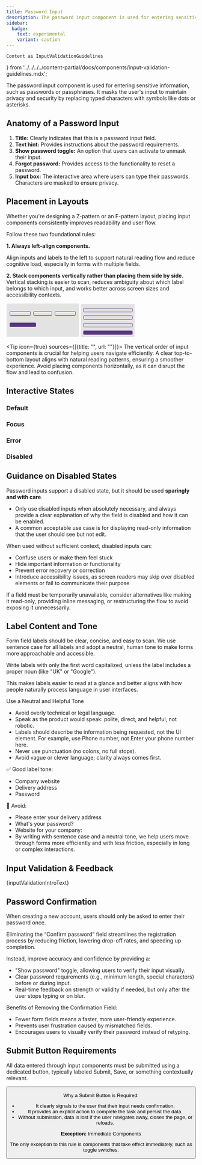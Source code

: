 ```yaml
---
title: Password Input
description: The password input component is used for entering sensitive information, such as passwords or passphrases.
sidebar:
  badge:
    text: experimental
    variant: caution
---
```


	Content as InputValidationGuidelines
} from '../../../../content-partial/docs/components/input-validation-guidelines.mdx';





The password input component is used for entering sensitive information, such as passwords or passphrases. It masks the user's input to maintain privacy and security by replacing typed characters with symbols like dots or asterisks.

## Anatomy of a Password Input

<PasswordInputAnatomy />

1. **Title:** Clearly indicates that this is a password input field.
1. **Text hint:** Provides instructions about the password requirements.
1. **Show password toggle:** An option that users can activate to unmask their input.
1. **Forgot password:** Provides access to the functionality to reset a password.
1. **Input box:** The interactive area where users can type their passwords. Characters are masked to ensure privacy.

## Placement in Layouts

Whether you're designing a Z-pattern or an F-pattern layout, placing input components consistently improves readability and user flow.

Follow these two foundational rules:

**1. Always left-align components.**

Align inputs and labels to the left to support natural reading flow and reduce cognitive load, especially in forms with multiple fields.

**2. Stack components vertically rather than placing them side by side.**
Vertical stacking is easier to scan, reduces ambiguity about which label belongs to which input, and works better across screen sizes and accessibility contexts.

<Example do={false} title="Avoid putting components next to each other and avoid centering them">
	<svg xmlns="http://www.w3.org/2000/svg" width="194" height="90" viewBox="0 0 194 90" fill="none">
		<rect x="0.5" y="0.637939" width="193" height="88.7241" rx="3" fill="#D9D9D9" fill-opacity="0.7" />
		<rect x="8.92188" y="51.7239" width="70.1819" height="11.2241" rx="3" fill="#593380" />
		<rect x="9.5" y="22.4993" width="55" height="10" rx="2.5" stroke="#593380" />
		<rect x="72.5" y="22.4993" width="49" height="10" rx="2.5" stroke="#593380" />
		<rect x="129.5" y="22.4993" width="55" height="10" rx="2.5" stroke="#593380" />
	</svg>
</Example>

<Example do title="Always left-align components and stack them vertically">
	<svg xmlns="http://www.w3.org/2000/svg" width="144" height="88" viewBox="0 0 144 88" fill="none">
		<rect x="0.5" width="143" height="88" rx="3" fill="#D9D9D9" fill-opacity="0.7" />
		<rect x="6.77539" y="70.8274" width="131.266" height="10.9824" rx="3" fill="#593380" />
		<rect x="7.27539" y="51.3281" width="130.266" height="9.98242" rx="2.5" stroke="#593380" />
		<rect x="7.27539" y="31.3281" width="130.266" height="9.98242" rx="2.5" stroke="#593380" />
		<rect x="7.27539" y="11.3281" width="130.266" height="9.98242" rx="2.5" stroke="#593380" />
	</svg>
</Example>

<Tip icon={true} sources={[{title: "", url: ""}]}>
	The vertical order of input components is crucial for helping users navigate efficiently. A clear top-to-bottom layout
	aligns with natural reading patterns, ensuring a smoother experience. Avoid placing components horizontally, as it can
	disrupt the flow and lead to confusion.
</Tip>

## Interactive States

### Default
<PasswordExample brand={props.brand} />

### Focus

### Error

<PasswordValidation brand={props.brand} />

### Disabled

<PasswordDisabled brand={props.brand} />

## Guidance on Disabled States

Password inputs support a disabled state, but it should be used **sparingly and with care**.

* Only use disabled inputs when absolutely necessary, and always provide a clear explanation of why the field is disabled and how it can be enabled.
* A common acceptable use case is for displaying read-only information that the user should see but not edit.


<PasswordDisabled brand={props.brand} />

When used without sufficient context, disabled inputs can:

* Confuse users or make them feel stuck
* Hide important information or functionality
* Prevent error recovery or correction
* Introduce accessibility issues, as screen readers may skip over disabled elements or fail to communicate their purpose


If a field must be temporarily unavailable, consider alternatives like making it read-only, providing inline messaging, or restructuring the flow to avoid exposing it unnecessarily.

## Label Content and Tone

Form field labels should be clear, concise, and easy to scan. We use sentence case for all labels and adopt a neutral, human tone to make forms more approachable and accessible.

Write labels with only the first word capitalized, unless the label includes a proper noun (like "UK" or "Google").

This makes labels easier to read at a glance and better aligns with how people naturally process language in user interfaces.

<Example do={false} title="Avoid title case">
	<Form>
		<PasswordInput
			id="password-input-title-case"
			label="Password"
			placeholder="Text hint" />
	</Form>
</Example>

<Example do title="Use sentence case">
	<Form>
		<PasswordInput
			id="password-input-title-case"
			label="Password"
			placeholder="Text hint" />
	</Form>
</Example>

Use a Neutral and Helpful Tone

* Avoid overly technical or legal language.
* Speak as the product would speak: polite, direct, and helpful, not robotic.
* Labels should describe the information being requested, not the UI element. For example, use Phone number, not Enter your phone number here.
* Never use punctuation (no colons, no full stops).
* Avoid vague or clever language; clarity always comes first.


✅ Good label tone:

* Company website
* Delivery address
* Password


🚫 Avoid:
* Please enter your delivery address
* What's your password?
* Website for your company:
* By writing with sentence case and a neutral tone, we help users move through forms more efficiently and with less friction, especially in long or complex interactions.

<PlaceholderText />

## Input Validation & Feedback

{inputValidationIntroText}

<PasswordValidation brand={props.brand} />

<InputValidationGuidelines />

## Password Confirmation

When creating a new account, users should only be asked to enter their password once.

Eliminating the “Confirm password” field streamlines the registration process by reducing friction, lowering drop-off rates, and speeding up completion.

<Example do={false} title="Never ask the user to re-type their password">
		<Form>
			<TextInput
				id="password-input-confirmation"
				label="Create a password"
				type="password"
			/>
			<TextInput
				id="password-input-confirmation"
				label="Repeat password"
				type='password'
			/>
		</Form>
</Example>

<Example do title="Ask for password only once">
	<Form>
		<TextInput
			id="password-input-confirmation"
			label="Create a password"
			type='password'
		/>
	</Form>
</Example>

Instead, improve accuracy and confidence by providing a:

* "Show password" toggle, allowing users to verify their input visually.
* Clear password requirements (e.g., minimum length, special characters) before or during input.
* Real-time feedback on strength or validity if needed, but only after the user stops typing or on blur.


Benefits of Removing the Confirmation Field:

* Fewer form fields means a faster, more user-friendly experience.
* Prevents user frustration caused by mismatched fields.
* Encourages users to visually verify their password instead of retyping.


## Submit Button Requirements

All data entered through input components must be submitted using a dedicated button, typically labeled Submit, Save, or something contextually relevant.

<Example do title="Include a button with a clear call to action to submit data">
	<Form>
		<TextInput
			id="email-input"
			label="Email"
			type='email'
			/>
		<TextInput
			id="password-input]"
			label="Password"
			type='password'
		/>
		<Button type="primary" label='Login' />
	</Form>
</Example>


Why a Submit Button is Required:

* It clearly signals to the user that their input needs confirmation.
* It provides an explicit action to complete the task and persist the data.
* Without submission, data is lost if the user navigates away, closes the page, or reloads.


**Exception:** Immediate Components

The only exception to this rule is components that take effect immediately, such as toggle switches.
